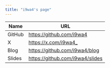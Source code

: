 ```yaml
---
title: "i9wa4's page"
---
```


| Name   | URL                               |
| ---    | ---                               |
| GitHub | <https://github.com/i9wa4>        |
| X      | <https://x.com/i9wa4_>            |
| Blog   | <https://github.com/i9wa4/blog>   |
| Slides | <https://github.com/i9wa4/slides> |
